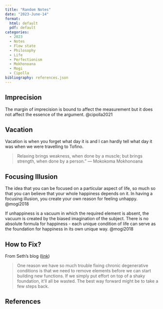 ```yaml
---
title: "Random Notes"
date: "2023-June-14"
format: 
  html: default
  pdf: default
categories:
  - 2023
  - Notes
  - Flow state
  - Philosophy
  - Life
  - Perfectionism
  - Mokhonoana
  - Mogi
  - Cipolla
bibliography: references.json
---
```


## Imprecision

The margin of imprecision is bound to affect the measurement but it does not affect the essence of the argument. @cipolla2021

## Vacation

Vacation is when you forget what day it is and I can hardly tell what day it was when we were travelling to Tofino.

> Relaxing brings weakness, when done by a muscle; but brings strength, when done by a person." ― Mokokoma Mokhonoana

## Focusing Illusion

The idea that you can be focused on a particular aspect of life, so much so that you can believe that your whole happiness depends on it. In having a focusing illusion, you create your own reason for feeling unhappy. @mogi2018

If unhappiness is a vacuum in which the required element is absent, the vacuum is created by the biased imagination of the subject. There is no absolute formula for happiness - each unique condition of life can serve as the foundation for happiness in its own unique way. @mogi2018

## How to Fix?

From Seth's blog ([link](https://seths.blog/2023/05/the-thing-about-decay/))

> One reason we have so much trouble fixing chronic degenerative conditions is that we need to remove elements before we can start building new functions. If we simply put effort on top of a shaky foundation, it\'ll all be wasted. The best way forward might be to take a few steps back.

## References
